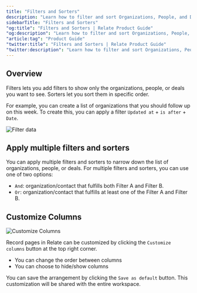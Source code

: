 ```yaml
---
title: "Filters and Sorters"
description: "Learn how to filter and sort Organizations, People, and Deals. Also learn how to use Data Views."
sidebarTitle: "Filters and Sorters"
"og:title": "Filters and Sorters | Relate Product Guide"
"og:description": "Learn how to filter and sort Organizations, People, and Deals. Also learn how to use Data Views."
"article:tag": "Product Guide"
"twitter:title": "Filters and Sorters | Relate Product Guide"
"twitter:description": "Learn how to filter and sort Organizations, People, and Deals. Also learn how to use Data Views."
---
```


## Overview
Filters lets you add filters to show only the organizations, people, or deals you want to see. Sorters let you sort them in specific order.

For example, you can create a list of organizations that you should follow up on this week. To create this, you can apply a filter `Updated at` + `is after` + `Date`.

![Filter data](/images/features/filter-date.png)

## Apply multiple filters and sorters

You can apply multiple filters and sorters to narrow down the list of organizations, people, or deals. For multiple filters and sorters, you can use one of two options:
- `And`: organization/contact that fulfills both Filter A and Filter B.
- `Or`: organization/contact that fulfills at least one of the Filter A and Filter B.

## Customize Columns

![Customize Columns](/images/features/customize-columns.png)

Record pages in Relate can be customized by clicking the `Customize columns` button at the top right corner.

- You can change the order between columns
- You can choose to hide/show columns

You can save the arrangement by clicking the `Save as default` button. This customization will be shared with the entire workspace.
